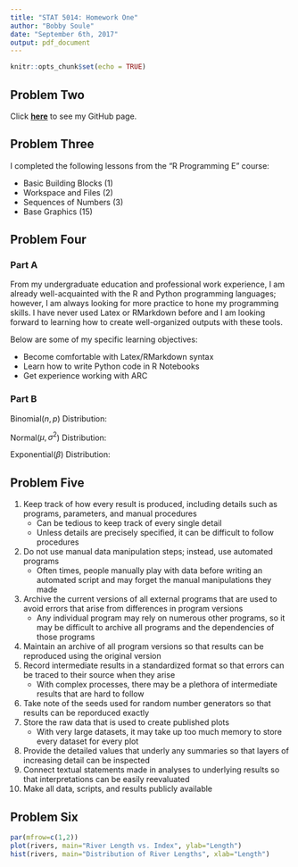 ```yaml
---
title: "STAT 5014: Homework One"
author: "Bobby Soule"
date: "September 6th, 2017"
output: pdf_document
---
```


```r
knitr::opts_chunk$set(echo = TRUE)
```

## Problem Two

Click [**here**](https://github.com/bobbygs) to see my GitHub page.

## Problem Three

I completed the following lessons from the "R Programming E" course:

* Basic Building Blocks (1)
* Workspace and Files (2)
* Sequences of Numbers (3)
* Base Graphics (15)

## Problem Four

### Part A

From my undergraduate education and professional work experience, I am already well-acquainted with the R and Python programming languages; however, I am always looking for more practice to hone my programming skills.  I have never used Latex or RMarkdown before and I am looking forward to learning how to create well-organized outputs with these tools.  
  
Below are some of my specific learning objectives:

* Become comfortable with Latex/RMarkdown syntax
* Learn how to write Python code in R Notebooks
* Get experience working with ARC

### Part B

Binomial($n,p$) Distribution:

\begin{align}
f(x|n,p)=\binom{n}{x}p^x(1-p)^{n-x}
\end{align}

Normal($\mu,\sigma^2$) Distribution:

\begin{align}
f(x|\mu,\sigma^2)=\frac{1}{\sqrt{2\pi}\sigma} e^{-\frac{(x-\mu)^2}{2\sigma^2}}
\end{align}

Exponential($\beta$) Distribution:

\begin{align}
f(x|\beta)=\frac{1}{\beta} e^{-\frac{x}{\beta}}
\end{align}

## Problem Five

1. Keep track of how every result is produced, including details such as programs, parameters, and manual procedures
    + Can be tedious to keep track of every single detail
    + Unless details are precisely specified, it can be difficult to follow procedures
2. Do not use manual data manipulation steps; instead, use automated programs
    + Often times, people manually play with data before writing an automated script and may forget the manual manipulations they made
3. Archive the current versions of all external programs that are used to avoid errors that arise from differences in program versions
    + Any individual program may rely on numerous other programs, so it may be difficult to archive all programs and the dependencies of those programs
4. Maintain an archive of all program versions so that results can be reproduced using the original version
5. Record intermediate results in a standardized format so that errors can be traced to their source when they arise
    + With complex processes, there may be a plethora of intermediate results that are hard to follow
6. Take note of the seeds used for random number generators so that results can be reporduced exactly
7. Store the raw data that is used to create published plots
    + With very large datasets, it may take up too much memory to store every dataset for every plot
8. Provide the detailed values that underly any summaries so that layers of increasing detail can be inspected
9. Connect textual statements made in analyses to underlying results so that interpretations can be easily reevaluated
10. Make all data, scripts, and results publicly available

\pagebreak

## Problem Six

```r
par(mfrow=c(1,2))
plot(rivers, main="River Length vs. Index", ylab="Length")
hist(rivers, main="Distribution of River Lengths", xlab="Length")
```
